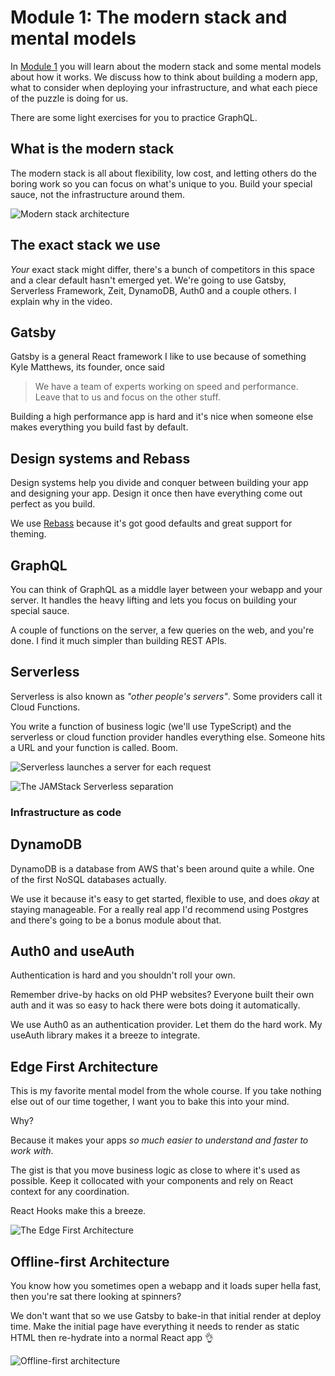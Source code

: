 


# Module 1: The modern stack and mental models

In [Module 1](/module-1) you will learn about the modern stack and some mental models about how it works. We discuss how to think about building a modern app, what to consider when deploying your infrastructure, and what each piece of the puzzle is doing for us.

There are some light exercises for you to practice GraphQL.

## What is the modern stack

<Vimeo id="388889863" />

The modern stack is all about flexibility, low cost, and letting others do the boring work so you can focus on what's unique to you. Build your special sauce, not the infrastructure around them.

![Modern stack architecture](../images/diagrams/modern-stack-architecture.png)

## The exact stack we use

<Vimeo id="388892864" />

_Your_ exact stack might differ, there's a bunch of competitors in this space and a clear default hasn't emerged yet. We're going to use Gatsby, Serverless Framework, Zeit, DynamoDB, Auth0 and a couple others. I explain why in the video.

## Gatsby

<Vimeo id="388899753" />

Gatsby is a general React framework I like to use because of something Kyle Matthews, its founder, once said

> We have a team of experts working on speed and performance. Leave that to us and focus on the other stuff.

Building a high performance app is hard and it's nice when someone else makes everything you build fast by default.

## Design systems and Rebass

<Vimeo id="388904151" />

Design systems help you divide and conquer between building your app and designing your app. Design it once then have everything come out perfect as you build.

We use [Rebass](https://rebassjs.org/) because it's got good defaults and great support for theming.

## GraphQL

<Vimeo id="388908398" />

You can think of GraphQL as a middle layer between your webapp and your server. It handles the heavy lifting and lets you focus on building your special sauce.

A couple of functions on the server, a few queries on the web, and you're done. I find it much simpler than building REST APIs.

## Serverless

<Vimeo id="389017876" />

Serverless is also known as _"other people's servers"_. Some providers call it Cloud Functions.

You write a function of business logic (we'll use TypeScript) and the serverless or cloud function provider handles everything else. Someone hits a URL and your function is called. Boom.

![Serverless launches a server for each request](../images/diagrams/serverless.png)

![The JAMStack Serverless separation](../images/diagrams/serverless-jamstack.png)

### Infrastructure as code

<Vimeo id="389017213" />

## DynamoDB

<Vimeo id="389020327" />

DynamoDB is a database from AWS that's been around quite a while. One of the first NoSQL databases actually.

We use it because it's easy to get started, flexible to use, and does _okay_ at staying manageable. For a really real app I'd recommend using Postgres and there's going to be a bonus module about that.

## Auth0 and useAuth

<Vimeo id="389022411" />

Authentication is hard and you shouldn't roll your own.

Remember drive-by hacks on old PHP websites? Everyone built their own auth and it was so easy to hack there were bots doing it automatically.

We use Auth0 as an authentication provider. Let them do the hard work. My useAuth library makes it a breeze to integrate.

## Edge First Architecture

<Vimeo id="389028295" />

This is my favorite mental model from the whole course. If you take nothing else out of our time together, I want you to bake this into your mind.

Why?

Because it makes your apps _so much easier to understand and faster to work with_.

The gist is that you move business logic as close to where it's used as possible. Keep it collocated with your components and rely on React context for any coordination.

React Hooks make this a breeze.

![The Edge First Architecture](../images/diagrams/edge-first-architecture.png)

## Offline-first Architecture

<Vimeo id="389033075" />

You know how you sometimes open a webapp and it loads super hella fast, then you're sat there looking at spinners?

We don't want that so we use Gatsby to bake-in that initial render at deploy time. Make the initial page have everything it needs to render as static HTML then re-hydrate into a normal React app 👌

![Offline-first architecture](../images/diagrams/offline-first-architecture.png)

